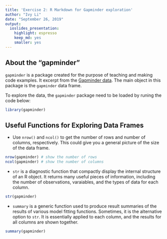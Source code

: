 ```yaml
---
title: 'Exercise 2: R Markdown for Gapminder exploration'
author: "Ivy Li"
date: "September 26, 2019"
output: 
  ioslides_presentation: 
    highlight: espresso
    keep_md: yes
    smaller: yes
---
```


## About the "gapminder"
`gapminder` is a package created for the purpose of teaching and making code examples. It excerpt from the [Gapminder data](https://www.gapminder.org/data/).
The main object in this package is the `gapminder` data frame.

To explore the data, the `gapminder` package need to be loaded by runing the code below:

```r
library(gapminder)
```

## Useful Functions for Exploring Data Frames

* Use `nrow()` and `ncol()` to get the number of rows and number of columns, respectively. This could give you a general picture of the size of the data frame.

```r
nrow(gapminder) # show the number of rows
ncol(gapminder) # show the number of columns
```


* `str` is a diagnostic function that compactly display the internal structure of an R object. It returns many useful pieces of information, including the number of observations, varaiables, and the types of data for each column. 
```r
str(gapminder)
```

* `summary` is a generic function used to produce result summaries of the results of various model fitting functions. Sometimes, it is the alternative option to `str`. It is essentially applied to each column, and the results for all columns are shown together. 

```r
summary(gapminder)
```
